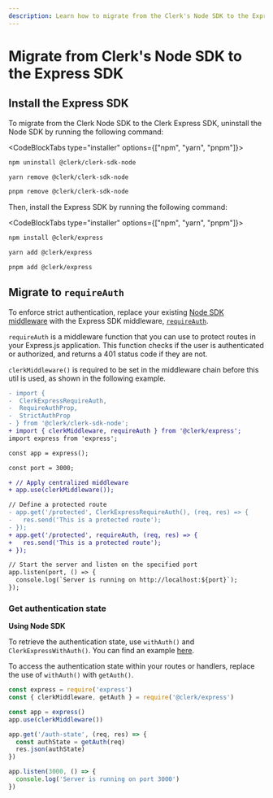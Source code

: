 ```yaml
---
description: Learn how to migrate from the Clerk's Node SDK to the Express SDK.
---
```


# Migrate from Clerk's Node SDK to the Express SDK

## Install the Express SDK

To migrate from the Clerk Node SDK to the Clerk Express SDK, uninstall the Node SDK by running the following command:

<CodeBlockTabs type="installer" options={["npm", "yarn", "pnpm"]}>
  ```sh filename="terminal"
  npm uninstall @clerk/clerk-sdk-node
  ```

  ```sh filename="terminal"
  yarn remove @clerk/clerk-sdk-node
  ```

  ```sh filename="terminal"
  pnpm remove @clerk/clerk-sdk-node
  ```
</CodeBlockTabs>

Then, install the Express SDK by running the following command:

<CodeBlockTabs type="installer" options={["npm", "yarn", "pnpm"]}>
  ```sh filename="terminal"
  npm install @clerk/express
  ```

  ```sh filename="terminal"
  yarn add @clerk/express
  ```

  ```sh filename="terminal"
  pnpm add @clerk/express
  ```
</CodeBlockTabs>

## Migrate to `requireAuth`

To enforce strict authentication, replace your existing [Node SDK middleware](/docs/backend-requests/handling/nodejs) with the Express SDK middleware, [`requireAuth`](/docs/references/express/require-auth).

`requireAuth` is a middleware function that you can use to protect routes in your Express.js application. This function checks if the user is authenticated or authorized, and returns a 401 status code if they are not.

`clerkMiddleware()` is required to be set in the middleware chain before this util is used, as shown in the following example.

```diff
- import {
-  ClerkExpressRequireAuth,
-  RequireAuthProp,
-  StrictAuthProp
- } from '@clerk/clerk-sdk-node';
+ import { clerkMiddleware, requireAuth } from '@clerk/express';
import express from 'express';

const app = express();

const port = 3000;

+ // Apply centralized middleware
+ app.use(clerkMiddleware());

// Define a protected route
- app.get('/protected', ClerkExpressRequireAuth(), (req, res) => {
-   res.send('This is a protected route');
- });
+ app.get('/protected', requireAuth, (req, res) => {
+   res.send('This is a protected route');
+ });

// Start the server and listen on the specified port
app.listen(port, () => {
  console.log(`Server is running on http://localhost:${port}`);
});
```

### Get authentication state

**Using Node SDK**

To retrieve the authentication state, use `withAuth()` and `ClerkExpressWithAuth()`. You can find an example [here](/docs/backend-requests/handling/nodejs#clerk-express-with-auth).

To access the authentication state within your routes or handlers, replace the use of `withAuth()` with `getAuth()`.

```jsx
const express = require('express')
const { clerkMiddleware, getAuth } = require('@clerk/express')

const app = express()
app.use(clerkMiddleware())

app.get('/auth-state', (req, res) => {
  const authState = getAuth(req)
  res.json(authState)
})

app.listen(3000, () => {
  console.log('Server is running on port 3000')
})
```
